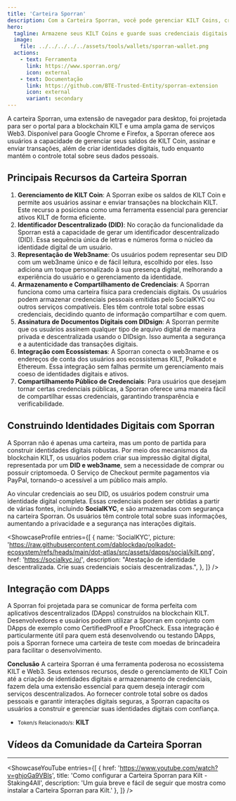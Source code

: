 ```yaml
---
title: 'Carteira Sporran'
description: Com a Carteira Sporran, você pode gerenciar KILT Coins, criar identidades digitais e assinar documentos com segurança usando esta extensão para navegador.
hero:
  tagline: Armazene seus KILT Coins e guarde suas credenciais digitais.
  image: 
    file: ../../../../../assets/tools/wallets/sporran-wallet.png
  actions:
    - text: Ferramenta
      link: https://www.sporran.org/
      icon: external
    - text: Documentação
      link: https://github.com/BTE-Trusted-Entity/sporran-extension
      icon: external
      variant: secondary
---
```



A carteira Sporran, uma extensão de navegador para desktop, foi projetada para ser o portal para a blockchain KILT e uma ampla gama de serviços Web3. 
Disponível para Google Chrome e Firefox, a Sporran oferece aos usuários a capacidade de gerenciar seus saldos de KILT Coin, assinar e enviar transações, além de criar identidades digitais, tudo enquanto mantém o controle total sobre seus dados pessoais.

## Principais Recursos da Carteira Sporran
1. **Gerenciamento de KILT Coin**: A Sporran exibe os saldos de KILT Coin e permite aos usuários assinar e enviar transações na blockchain KILT. Este recurso a posiciona como uma ferramenta essencial para gerenciar ativos KILT de forma eficiente.
2. **Identificador Descentralizado (DID)**: No coração da funcionalidade da Sporran está a capacidade de gerar um identificador descentralizado (DID). Essa sequência única de letras e números forma o núcleo da identidade digital de um usuário.
3. **Representação de Web3name**: Os usuários podem representar seu DID com um web3name único e de fácil leitura, escolhido por eles. Isso adiciona um toque personalizado à sua presença digital, melhorando a experiência do usuário e o gerenciamento da identidade.
4. **Armazenamento e Compartilhamento de Credenciais**: A Sporran funciona como uma carteira física para credenciais digitais. Os usuários podem armazenar credenciais pessoais emitidas pelo SocialKYC ou outros serviços compatíveis. Eles têm controle total sobre essas credenciais, decidindo quanto de informação compartilhar e com quem.
5. **Assinatura de Documentos Digitais com DIDsign**: A Sporran permite que os usuários assinem qualquer tipo de arquivo digital de maneira privada e descentralizada usando o DIDsign. Isso aumenta a segurança e a autenticidade das transações digitais.
6. **Integração com Ecossistemas**: A Sporran conecta o web3name e os endereços de conta dos usuários aos ecossistemas KILT, Polkadot e Ethereum. Essa integração sem falhas permite um gerenciamento mais coeso de identidades digitais e ativos.
7. **Compartilhamento Público de Credenciais**: Para usuários que desejam tornar certas credenciais públicas, a Sporran oferece uma maneira fácil de compartilhar essas credenciais, garantindo transparência e verificabilidade.

## Construindo Identidades Digitais com Sporran
A Sporran não é apenas uma carteira, mas um ponto de partida para construir identidades digitais robustas. 
Por meio dos mecanismos da blockchain KILT, os usuários podem criar sua impressão digital digital, representada por um **DID e web3name**, sem a necessidade de comprar ou possuir criptomoeda. 
O Serviço de Checkout permite pagamentos via PayPal, tornando-o acessível a um público mais amplo.

Ao vincular credenciais ao seu DID, os usuários podem construir uma identidade digital completa.
Essas credenciais podem ser obtidas a partir de várias fontes, incluindo **SocialKYC**, e são armazenadas com segurança na carteira Sporran. 
Os usuários têm controle total sobre suas informações, aumentando a privacidade e a segurança nas interações digitais.

<ShowcaseProfile
  entries={[
    {
      name: 'SocialKYC',
      picture: 'https://raw.githubusercontent.com/dablockdao/polkadot-ecosystem/refs/heads/main/dot-atlas/src/assets/dapps/social/kilt.png',
      href: 'https://socialkyc.io/',
      description:
        "Atestação de identidade descentralizada. Crie suas credenciais sociais descentralizadas.",
    },
  ]}
/>

## Integração com DApps
A Sporran foi projetada para se comunicar de forma perfeita com aplicativos descentralizados (DApps) construídos na blockchain KILT. 
Desenvolvedores e usuários podem utilizar a Sporran em conjunto com DApps de exemplo como CertifiedProof e ProofCheck. 
Essa integração é particularmente útil para quem está desenvolvendo ou testando DApps, pois a Sporran fornece uma carteira de teste com moedas de brincadeira para facilitar o desenvolvimento.

**Conclusão**
A carteira Sporran é uma ferramenta poderosa no ecossistema KILT e Web3. Seus extensos recursos, desde o gerenciamento de KILT Coin até a criação de identidades digitais e armazenamento de credenciais, fazem dela uma extensão essencial para quem deseja interagir com serviços descentralizados. Ao fornecer controle total sobre os dados pessoais e garantir interações digitais seguras, a Sporran capacita os usuários a construir e gerenciar suas identidades digitais com confiança.
- <small>Token/s Relacionado/s:</small> **KILT**

## Vídeos da Comunidade da Carteira Sporran
------------
<ShowcaseYouTube
  entries={[
        {
      href: 'https://www.youtube.com/watch?v=ghjoGa9VBls',
      title: 'Como configurar a Carteira Sporran para Kilt - Staking4All',
      description: 'Um guia breve e fácil de seguir que mostra como instalar a Carteira Sporran para Kilt.'
    },
  ]} />
